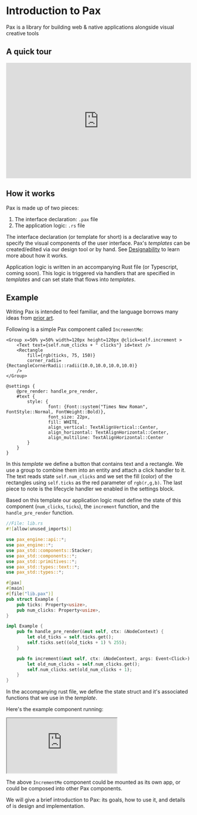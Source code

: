 # Introduction to Pax

Pax is a library for building web & native applications alongside visual creative tools

## A quick tour
<div style={{ padding: '20px 0' }}>
  <iframe
    width="100%"
    height="315"
    src="https://www.youtube.com/embed/crI_raloHgo"
    title="Pax Introduction Video"
    frameBorder="0"
    allow="accelerometer; autoplay; clipboard-write; encrypted-media; gyroscope; picture-in-picture"
    allowFullScreen
    style={{
      maxWidth: '560px',  // You can adjust this value
      display: 'block',
      margin: '0 auto'
    }}
  ></iframe>
</div>

## How it works 

Pax is made up of two pieces:

1) The interface declaration: `.pax` file
2) The application logic: `.rs` file


The interface declaration (or template for short) is a declarative way to specify the visual components of the user interface. Pax's _templates_ can be created/edited via our design tool or by hand. See [Designability](./Installation/app-types.mdx) to learn more about how it works. 

Application logic is written in an accompanying Rust file (or Typescript, coming soon). This logic is triggered via handlers that are specified in _templates_ and can set state that flows into _templates_. 

## Example

Writing Pax is intended to feel familiar, and the language borrows many ideas from [prior art](./intro-priorities-and-prior-art#prior-art--inspiration).

Following is a simple Pax component called `IncrementMe`:


```pax filename="increment-me.pax" copy
<Group x=50% y=50% width=120px height=120px @click=self.increment >
    <Text text={self.num_clicks + " clicks"} id=text />
    <Rectangle
        fill={rgb(ticks, 75, 150)}
        corner_radii={RectangleCornerRadii::radii(10.0,10.0,10.0,10.0)}
    />
</Group>

@settings {
    @pre_render: handle_pre_render,
    #text {
        style: {
                font: {Font::system("Times New Roman", FontStyle::Normal, FontWeight::Bold)},
                font_size: 22px,
                fill: WHITE,
                align_vertical: TextAlignVertical::Center,
                align_horizontal: TextAlignHorizontal::Center,
                align_multiline: TextAlignHorizontal::Center
        }
    }
}
```

In this _template_ we define a button that contains text and a rectangle. We use a group to combine them into an entity and attach a click handler to it. The text reads state `self.num_clicks` and we set the fill (color) of the rectangles using `self.ticks` as the red parameter of `rgb(r,g,b)`. The last piece to note is the lifecycle handler we enabled in the settings block. 

Based on this template our application logic must define the state of this component (`num_clicks`, `ticks`), the `increment` function, and the `handle_pre_render` function. 

```rust filename="lib.rs"  copy
//File: lib.rs
#![allow(unused_imports)]

use pax_engine::api::*;
use pax_engine::*;
use pax_std::components::Stacker;
use pax_std::components::*;
use pax_std::primitives::*;
use pax_std::types::text::*;
use pax_std::types::*;

#[pax]
#[main]
#[file("lib.pax")]
pub struct Example {
    pub ticks: Property<usize>,
    pub num_clicks: Property<usize>,
}

impl Example {
    pub fn handle_pre_render(&mut self, ctx: &NodeContext) {
        let old_ticks = self.ticks.get();
        self.ticks.set((old_ticks + 1) % 255);
    }

    pub fn increment(&mut self, ctx: &NodeContext, args: Event<Click>) {
        let old_num_clicks = self.num_clicks.get();
        self.num_clicks.set(old_num_clicks + 1);
    }
}
```

In the accompanying rust file, we define the state struct and it's associated functions that we use in the _template_. 

Here's the example component running:

<iframe 
  style={{width: 'calc(100%)', height: '200px', border: 'none'}} 
  src="https://static.pax.dev/increment/">
</iframe>

The above `IncrementMe` component could be mounted as its own app, or could be composed into other Pax components.

We will give a brief introduction to Pax: its goals, how to use it, and details of is design and implementation.

